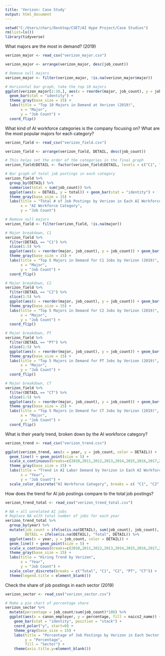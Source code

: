 ---
title: 'Verizon: Case Study'
output: html_document
---

```{r setup}
setwd("C:/Users/chari/Desktop/CSET/AI Hype Project/Case Studies")
rm(list=ls())
library(tidyverse)
```


What majors are the most in demand? (2019)
```{r}
verizon_major <- read_csv("verizon_major.csv")

verizon_major <- arrange(verizon_major, desc(job_count))

# Remove null majors
verizon_major <- filter(verizon_major, !is.na(verizon_major$major))

# Horizontal bar graph, take the top 10 majors
ggplot(verizon_major[1:10,], aes(x = reorder(major, job_count), y = job_count)) + 
  geom_bar(stat = "identity") + 
  theme_gray(base_size = 15) +
  labs(title = "Top 10 Majors in Demand at Verizon (2019)",
       x = "Major",
       y = "Job Count") +
  coord_flip()
```


What kind of AI workforce categories is the company focusing on? What are the most popular majors for each category?
```{r}
verizon_field <- read_csv("verizon_field.csv")

verizon_field <- arrange(verizon_field, DETAIL, desc(job_count))

# This helps set the order of the categories in the final graph
verizon_field$DETAIL <- factor(verizon_field$DETAIL, levels = c("C1", "C2", "PT", "CT"))

# Bar graph of total job postings in each category
verizon_field %>%
  group_by(DETAIL) %>%
  summarise(total = sum(job_count)) %>%
  ggplot(aes(x = DETAIL, y = total)) + geom_bar(stat = "identity") +
  theme_gray(base_size = 15) +
  labs(title = "Total # of Job Postings by Verizon in Each AI Workforce Category (2019)",
       x = "AI Workforce Category",
       y = "Job Count")

# Remove null majors
verizon_field <- filter(verizon_field, !is.na(major))

# Major breakdown, C1
verizon_field %>%
  filter(DETAIL == "C1") %>%
  slice(1:5) %>%
  ggplot(aes(x = reorder(major, job_count), y = job_count)) + geom_bar(stat = "identity") +
  theme_gray(base_size = 15) +
  labs(title = "Top 5 Majors in Demand for C1 Jobs by Verizon (2019)",
       x = "Major",
       y = "Job Count") +
  coord_flip()

# Major breakdown, C2
verizon_field %>%
  filter(DETAIL == "C2") %>%
  slice(1:5) %>%
  ggplot(aes(x = reorder(major, job_count), y = job_count)) + geom_bar(stat = "identity") +
  theme_gray(base_size = 15) +
  labs(title = "Top 5 Majors in Demand for C2 Jobs by Verizon (2019)",
       x = "Major",
       y = "Job Count") +
  coord_flip()

# Major breakdown, PT
verizon_field %>%
  filter(DETAIL == "PT") %>%
  slice(1:5) %>%
  ggplot(aes(x = reorder(major, job_count), y = job_count)) + geom_bar(stat = "identity") +
  theme_gray(base_size = 15) +
  labs(title = "Top 5 Majors in Demand for PT Jobs by Verizon (2019)",
       x = "Major",
       y = "Job Count") +
  coord_flip()

# Major breakdown, CT
verizon_field %>%
  filter(DETAIL == "CT") %>%
  slice(1:5) %>%
  ggplot(aes(x = reorder(major, job_count), y = job_count)) + geom_bar(stat = "identity") +
  theme_gray(base_size = 15) +
  labs(title = "Top 5 Majors in Demand for CT Jobs by Verizon (2019)",
       x = "Major",
       y = "Job Count") +
  coord_flip()
```


What is their yearly trend, broken down by the AI workforce category?
```{r}
verizon_trend <- read_csv("verizon_trend.csv")

ggplot(verizon_trend, aes(x = year, y = job_count, color = DETAIL)) +
  geom_line() + geom_point(size = 5) +
  scale_x_continuous(breaks=c(2010,2011,2012,2013,2014,2015,2016,2017,2018,2019,2020)) +
  theme_gray(base_size = 15) +
  labs(title = "Trend in AI Labor Demand by Verizon in Each AI Workforce Category",
       x = "Year",
       y = "Job Count") +
  scale_color_discrete("AI Workforce Category", breaks = c( "C1", "C2", "PT", "CT"))
```


How does the trend for AI job postings compare to the total job postings?
```{r}
verizon_trend_total <- read_csv("verizon_trend_total.csv")

# NA = all unrelated AI jobs
# Replace NA with total number of jobs for each year
verizon_trend_total %>%
  group_by(year) %>%
  mutate(job_count = ifelse(is.na(DETAIL), sum(job_count), job_count),
         DETAIL = ifelse(is.na(DETAIL), "Total", DETAIL)) %>%
  ggplot(aes(x = year, y = job_count, color = DETAIL)) +
  geom_line() + geom_point(size = 5) +
  scale_x_continuous(breaks=c(2010,2011,2012,2013,2014,2015,2016,2017,2018,2019,2020)) +
  theme_gray(base_size = 15) +
  labs(title = "Hiring Trend by Verizon",
       x = "Year",
       y = "Job Count") +
  scale_color_discrete(breaks = c("Total", "C1", "C2", "PT", "CT")) +
  theme(legend.title = element_blank())
```


Check the share of job postings in each sector (2019)
```{r}
verizon_sector <- read_csv("verizon_sector.csv")

# Make a pie chart of percentage share
verizon_sector %>%
  mutate(percentage = job_count/sum(job_count)*100) %>%
  ggplot(aes(x = canon_employer, y = percentage, fill = naics2_name)) +
    geom_bar(stat = "identity", position = "stack") +
    coord_polar("y", start=0) +
    theme_gray(base_size = 15) +
    labs(title = "Percentage of Job Postings by Verizon in Each Sector (2019)",
         y = "Percentage",
         fill = "Sector") +
    theme(axis.title.y=element_blank())
  
```
